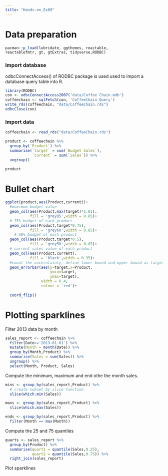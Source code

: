 ```yaml
---
title: "Hands-on_Ex09"
---
```


# Data preparation

```r
pacman::p_load(lubridate, ggthemes, reactable,
reactablefmtr, gt, gtExtras, tidyverse,RODBC)
```

### Import database
odbcConnectAccess() of RODBC package is used used to import a database query table into R.
```r
library(RODBC)
con <- odbcConnectAccess2007('data/Coffee Chain.mdb')
coffeechain <- sqlFetch(con, 'CoffeeChain Query')
write_rds(coffeechain, "data/CoffeeChain.rds")
odbcClose(con)
```


### Import data
```r
coffeechain <- read_rds("data/CoffeeChain.rds")
```

```r
product <- coffeechain %>%
  group_by(`Product`) %>%
  summarise(`target` = sum(`Budget Sales`),
            `current` = sum(`Sales`)) %>%
  ungroup()

product
```

# Bullet chart
```r
ggplot(product,aes(Product,current))+
  #maximum budget value
  geom_col(aes(Product,max(target)*1.01), 
           fill = 'grey85',width = 0.85)+
  # 75% budget of each product
  geom_col(aes(Product,target*0.75),
           fill = 'grey60',width = 0.85)+
    # 50% budget of each product
  geom_col(aes(Product,target*0.5),
           fill = 'grey50',width = 0.85)+
  # current sales value of each product
  geom_col(aes(Product,current),
           fill = 'black',width = 0.35)+
  #count the uncerntainty, define lower bound and upper bound as target
  geom_errorbar(aes(y=target,x=Product,
                    ymin=target,
                    ymax=target),
                width = 0.4,
                colour = 'red')+
  
  coord_flip()
```

# Plotting sparklines
Filter 2013 data by month
```r
sales_report <- coffeechain %>%
  filter(Date>='2013-01-01') %>% 
  mutate(Month = month(Date)) %>% 
  group_by(Month,Product) %>% 
  summarise(Sales = sum(Sales)) %>% 
  ungroup() %>% 
  select(Month, Product, Sales)
```

Compute the minimum, maximum and end othe the month sales.
```r
mins <- group_by(sales_report,Product) %>% 
  # create subset by slice function
  slice(which.min(Sales))

maxs <- group_by(sales_report,Product) %>% 
  slice(which.max(Sales))

ends <- group_by(sales_report,Product) %>% 
  filter(Month == max(Month))
```

Compute the 25 and 75 quantiles
```r
quarts <- sales_report %>% 
  group_by(Product) %>% 
  summarise(quart1 = quantile(Sales,0.25),
            quart2 = quantile(Sales,0.75)) %>% 
  right_join(sales_report)
```

Plot sparklines
```r

```

